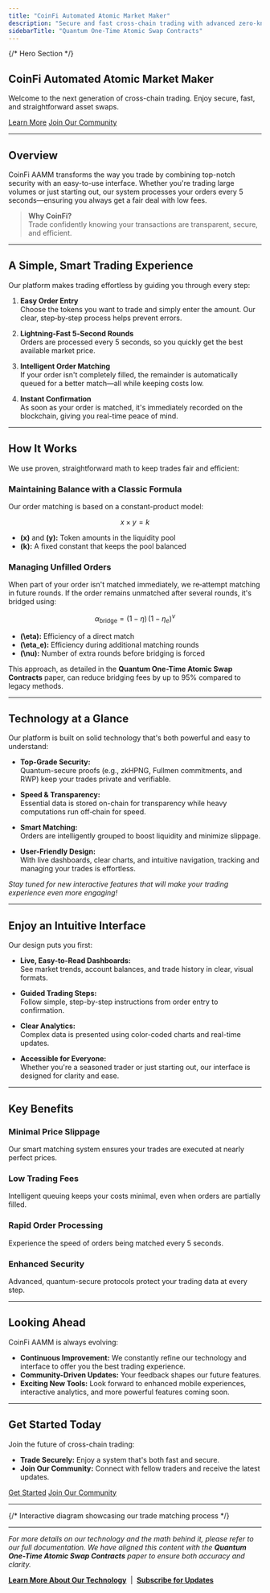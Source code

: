 ```yaml
---
title: "CoinFi Automated Atomic Market Maker"
description: "Secure and fast cross-chain trading with advanced zero-knowledge proofs and an intuitive, user-friendly design"
sidebarTitle: "Quantum One-Time Atomic Swap Contracts"
---
```


{/*
Hero Section
*/}
<section className="hero-banner" style={{ backgroundImage: "url('/logo/300x100-coin-chain.png')" }}>
  <div className="hero-content">
    <h1>CoinFi Automated Atomic Market Maker</h1>
    <p>
      Welcome to the next generation of cross-chain trading. Enjoy secure, fast, and straightforward asset swaps.
    </p>
    <div className="cta-buttons">
      <a href="https://coin.fi/manifesto" className="btn-primary">Learn More</a>
      <a href="https://coin.fi/manifesto" className="btn-secondary">Join Our Community</a>
    </div>
  </div>
</section>

---


## Overview

CoinFi AAMM transforms the way you trade by combining top-notch security with an easy-to-use interface. Whether you're trading large volumes or just starting out, our system processes your orders every 5 seconds—ensuring you always get a fair deal with low fees.

> **Why CoinFi?**  
> Trade confidently knowing your transactions are transparent, secure, and efficient.

---

## A Simple, Smart Trading Experience

Our platform makes trading effortless by guiding you through every step:

1. **Easy Order Entry**  
   Choose the tokens you want to trade and simply enter the amount. Our clear, step‑by‑step process helps prevent errors.

2. **Lightning-Fast 5‑Second Rounds**  
   Orders are processed every 5 seconds, so you quickly get the best available market price.

3. **Intelligent Order Matching**  
   If your order isn't completely filled, the remainder is automatically queued for a better match—all while keeping costs low.

4. **Instant Confirmation**  
   As soon as your order is matched, it's immediately recorded on the blockchain, giving you real-time peace of mind.

---

## How It Works

We use proven, straightforward math to keep trades fair and efficient:

### Maintaining Balance with a Classic Formula

Our order matching is based on a constant-product model:

$$
x \times y = k
$$

- **\(x\)** and **\(y\):** Token amounts in the liquidity pool  
- **\(k\):** A fixed constant that keeps the pool balanced

### Managing Unfilled Orders

When part of your order isn't matched immediately, we re‑attempt matching in future rounds. If the order remains unmatched after several rounds, it's bridged using:

$$
\alpha_{\text{bridge}} = (1 - \eta)\,\bigl(1 - \eta_e\bigr)^\nu
$$

- **\(\eta\):** Efficiency of a direct match  
- **\(\eta_e\):** Efficiency during additional matching rounds  
- **\(\nu\):** Number of extra rounds before bridging is forced

This approach, as detailed in the **Quantum One-Time Atomic Swap Contracts** paper, can reduce bridging fees by up to 95% compared to legacy methods.

---

## Technology at a Glance

Our platform is built on solid technology that's both powerful and easy to understand:

- **Top-Grade Security:**  
  Quantum-secure proofs (e.g., zkHPNG, Fullmen commitments, and RWP) keep your trades private and verifiable.
  
- **Speed & Transparency:**  
  Essential data is stored on-chain for transparency while heavy computations run off‑chain for speed.

- **Smart Matching:**  
  Orders are intelligently grouped to boost liquidity and minimize slippage.

- **User-Friendly Design:**  
  With live dashboards, clear charts, and intuitive navigation, tracking and managing your trades is effortless.

*Stay tuned for new interactive features that will make your trading experience even more engaging!*

---

## Enjoy an Intuitive Interface

Our design puts you first:

- **Live, Easy-to-Read Dashboards:**  
  See market trends, account balances, and trade history in clear, visual formats.
  
- **Guided Trading Steps:**  
  Follow simple, step-by-step instructions from order entry to confirmation.

- **Clear Analytics:**  
  Complex data is presented using color-coded charts and real-time updates.

- **Accessible for Everyone:**  
  Whether you're a seasoned trader or just starting out, our interface is designed for clarity and ease.

---

## Key Benefits

<div className="card-grid">
  <div className="card">
    <h3>Minimal Price Slippage</h3>
    <p>Our smart matching system ensures your trades are executed at nearly perfect prices.</p>
  </div>
  <div className="card">
    <h3>Low Trading Fees</h3>
    <p>Intelligent queuing keeps your costs minimal, even when orders are partially filled.</p>
  </div>
  <div className="card">
    <h3>Rapid Order Processing</h3>
    <p>Experience the speed of orders being matched every 5 seconds.</p>
  </div>
  <div className="card">
    <h3>Enhanced Security</h3>
    <p>Advanced, quantum-secure protocols protect your trading data at every step.</p>
  </div>
</div>

---

## Looking Ahead

CoinFi AAMM is always evolving:

- **Continuous Improvement:** We constantly refine our technology and interface to offer you the best trading experience.  
- **Community-Driven Updates:** Your feedback shapes our future features.  
- **Exciting New Tools:** Look forward to enhanced mobile experiences, interactive analytics, and more powerful features coming soon.

---

## Get Started Today

Join the future of cross-chain trading:
- **Trade Securely:** Enjoy a system that's both fast and secure.
- **Join Our Community:** Connect with fellow traders and receive the latest updates.

<div className="join-container">
  <a href="https://coin.fi/manifesto" className="btn-primary btn-lg">Get Started</a>
  <a href="https://coin.fi/manifesto" className="btn-secondary btn-lg">Join Our Community</a>
</div>

---

{/* Interactive diagram showcasing our trade matching process */}
<ImageCard 
  src="/logo/300x100-coin-chain.png" 
  alt="Trade Matching Diagram" 
  caption="See how our system smartly matches your orders for efficient trading." 
/>

---

*For more details on our technology and the math behind it, please refer to our full documentation. We have aligned this content with the **Quantum One-Time Atomic Swap Contracts** paper to ensure both accuracy and clarity.*

[**Learn More About Our Technology**](https://coin.fi/manifesto)&nbsp;&nbsp;|&nbsp;&nbsp;[**Subscribe for Updates**](https://coin.fi/manifesto)
